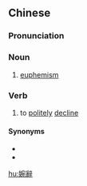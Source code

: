 {{also|婉辞}}
==Chinese==
{{zh-forms|s=婉辞}}

===Pronunciation===
{{zh-pron
|m=wǎncí
|c=jyun2 ci4
|mn=qz:oán-sîr/tw,xm,zz:oán-sû
|cat=n,v
}}

===Noun===
{{zh-noun}}

# [[euphemism]]

===Verb===
{{zh-verb}}

# to [[politely]] [[decline]]

====Synonyms====
* {{zh-l|婉詞}}
* {{zh-l|委婉語}}

[[hu:婉辭]]
